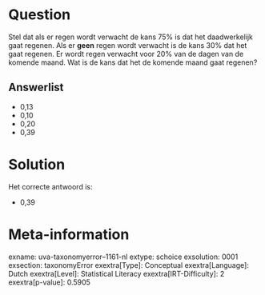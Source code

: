Question
========

Stel dat als er regen wordt verwacht de kans 75% is dat het
daadwerkelijk gaat regenen. Als er **geen** regen wordt verwacht is de
kans 30% dat het gaat regenen. Er wordt regen verwacht voor 20% van de
dagen van de komende maand. Wat is de kans dat het de komende maand gaat
regenen?\

Answerlist
----------

* 0,13
* 0,10
* 0,20
* 0,39

Solution
========

Het correcte antwoord is: 

* 0,39

Meta-information
================
exname: uva-taxonomyerror--1161-nl
extype: schoice
exsolution: 0001
exsection: taxonomyError 
exextra[Type]: Conceptual
exextra[Language]: Dutch
exextra[Level]: Statistical Literacy
exextra[IRT-Difficulty]: 2
exextra[p-value]: 0.5905
